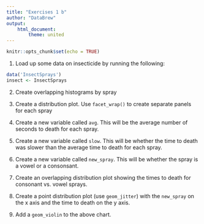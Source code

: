 ```yaml
---
title: "Exercises 1 b"
author: "DataBrew"
output: 
    html_document:
        theme: united
---
```


```r
knitr::opts_chunk$set(echo = TRUE)
```


1. Load up some data on insecticide by running the following:

```r
data('InsectSprays')
insect <- InsectSprays
```


2. Create overlapping histograms by spray

3. Create a distribution plot. Use `facet_wrap()` to create separate panels for each spray

4. Create a new variable called `avg`. This will be the average number of seconds to death for each spray.

5. Create a new variable called `slow`. This will be whether the time to death was slower than the average time to death for each spray.

6. Create a new variable called `new_spray`. This will be whether the spray is a vowel or a consonsant.

7. Create an overlapping distribution plot showing the times to death for consonant vs. vowel sprays.

8. Create a point distribution plot (use `geom_jitter`) with the `new_spray` on the x axis and the time to death on the y axis.

9. Add a `geom_violin` to the above chart.